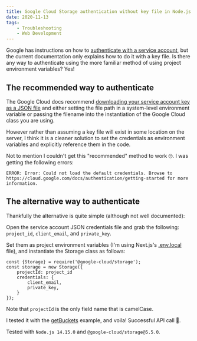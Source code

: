 ```yaml
---
title: Google Cloud Storage authentication without key file in Node.js
date: 2020-11-13
tags:
    - Troubleshooting
    - Web Development
---
```


Google has instructions on how to [authenticate with a service account](https://cloud.google.com/docs/authentication/production), but the current documentation only explains how to do it with a key file. Is there any way to authenticate using the more familiar method of using project environment variables? Yes!

## The recommended way to authenticate

The Google Cloud docs recommend [downloading your service account key as a JSON file](https://cloud.google.com/docs/authentication/production#create_service_account) and either setting the file path in a system-level environment variable or passing the filename into the instantiation of the Google Cloud class you are using. 

However rather than assuming a key file will exist in some location on the server, I think it is a cleaner solution to set the credentials as environment variables and explicitly reference them in the code.

Not to mention I couldn't get this "recommended" method to work 🙄. I was getting the following errors:

```
ERROR: Error: Could not load the default credentials. Browse to https://cloud.google.com/docs/authentication/getting-started for more information.
```

## The alternative way to authenticate 

Thankfully the alternative is quite simple (although not well documented):

Open the service account JSON credentials file and grab the following: `project_id`, `client_email`, and `private_key`.

Set them as project environment variables (I'm using Next.js's [.env.local](https://nextjs.org/docs/basic-features/environment-variables) file), and instantiate the Storage class as follows:

```
const {Storage} = require('@google-cloud/storage');
const storage = new Storage({
    projectId: project_id
    credentials: {
        client_email,
        private_key,
    }
});
```

Note that `projectId` is the only field name that is camelCase.

I tested it with the [getBuckets](https://googleapis.dev/nodejs/storage/latest/Storage.html#getBuckets) example, and voila! Successful API call 🎉.

Tested with `Node.js 14.15.0` and `@google-cloud/storage@5.5.0`.
